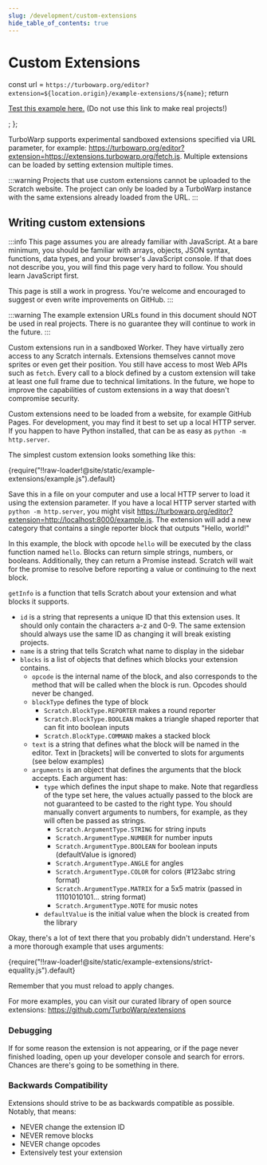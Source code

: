 ```yaml
---
slug: /development/custom-extensions
hide_table_of_contents: true
---
```


# Custom Extensions


  const url = `https://turbowarp.org/editor?extension=${location.origin}/example-extensions/${name}`;
  return <p>
    <a href={url}>Test this example here.</a> (Do not use this link to make real projects!)
  </p>;
};

TurboWarp supports experimental sandboxed extensions specified via URL parameter, for example: https://turbowarp.org/editor?extension=https://extensions.turbowarp.org/fetch.js. Multiple extensions can be loaded by setting extension multiple times.

:::warning
Projects that use custom extensions cannot be uploaded to the Scratch website. The project can only be loaded by a TurboWarp instance with the same extensions already loaded from the URL.
:::

## Writing custom extensions

:::info
This page assumes you are already familiar with JavaScript. At a bare minimum, you should be familiar with arrays, objects, JSON syntax, functions, data types, and your browser's JavaScript console. If that does not describe you, you will find this page very hard to follow. You should learn JavaScript first.

This page is still a work in progress. You're welcome and encouraged to suggest or even write improvements on GitHub.
:::

:::warning
The example extension URLs found in this document should NOT be used in real projects. There is no guarantee they will continue to work in the future.
:::

Custom extensions run in a sandboxed Worker. They have virtually zero access to any Scratch internals. Extensions themselves cannot move sprites or even get their position. You still have access to most Web APIs such as `fetch`. Every call to a block defined by a custom extension will take at least one full frame due to technical limitations. In the future, we hope to improve the capabilities of custom extensions in a way that doesn't compromise security.

Custom extensions need to be loaded from a website, for example GitHub Pages. For development, you may find it best to set up a local HTTP server. If you happen to have Python installed, that can be as easy as `python -m http.server`.

The simplest custom extension looks something like this:

<CodeBlock className="language-js" title="example.js">
  {require("!!raw-loader!@site/static/example-extensions/example.js").default}
</CodeBlock>
<ExampleExtensionLink name="example.js" />

Save this in a file on your computer and use a local HTTP server to load it using the extension parameter. If you have a local HTTP server started with `python -m http.server`, you might visit https://turbowarp.org/editor?extension=http://localhost:8000/example.js. The extension will add a new category that contains a single reporter block that outputs "Hello, world!"

In this example, the block with opcode `hello` will be executed by the class function named `hello`. Blocks can return simple strings, numbers, or booleans. Additionally, they can return a Promise instead. Scratch will wait for the promise to resolve before reporting a value or continuing to the next block.

`getInfo` is a function that tells Scratch about your extension and what blocks it supports.

 - `id` is a string that represents a unique ID that this extension uses. It should only contain the characters a-z and 0-9. The same extension should always use the same ID as changing it will break existing projects.
 - `name` is a string that tells Scratch what name to display in the sidebar
 - `blocks` is a list of objects that defines which blocks your extension contains.
   - `opcode` is the internal name of the block, and also corresponds to the method that will be called when the block is run. Opcodes should never be changed.
   - `blockType` defines the type of block
     - `Scratch.BlockType.REPORTER` makes a round reporter
     - `Scratch.BlockType.BOOLEAN` makes a triangle shaped reporter that can fit into boolean inputs
     - `Scratch.BlockType.COMMAND` makes a stacked block
   - `text` is a string that defines what the block will be named in the editor. Text in \[brackets\] will be converted to slots for arguments (see below examples)
   - `arguments` is an object that defines the arguments that the block accepts. Each argument has:
     - `type` which defines the input shape to make. Note that regardless of the type set here, the values actually passed to the block are not guaranteed to be casted to the right type. You should manually convert arguments to numbers, for example, as they will often be passed as strings.
       - `Scratch.ArgumentType.STRING` for string inputs
       - `Scratch.ArgumentType.NUMBER` for number inputs
       - `Scratch.ArgumentType.BOOLEAN` for boolean inputs (defaultValue is ignored)
       - `Scratch.ArgumentType.ANGLE` for angles
       - `Scratch.ArgumentType.COLOR` for colors (#123abc string format)
       - `Scratch.ArgumentType.MATRIX` for a 5x5 matrix (passed in 11101010101... string format)
       - `Scratch.ArgumentType.NOTE` for music notes
     - `defaultValue` is the initial value when the block is created from the library

Okay, there's a lot of text there that you probably didn't understand. Here's a more thorough example that uses arguments:

<CodeBlock className="language-js" title="strict-equality.js">
  {require("!!raw-loader!@site/static/example-extensions/strict-equality.js").default}
</CodeBlock>
<ExampleExtensionLink name="strict-equality.js" />

Remember that you must reload to apply changes.

For more examples, you can visit our curated library of open source extensions: https://github.com/TurboWarp/extensions

### Debugging

If for some reason the extension is not appearing, or if the page never finished loading, open up your developer console and search for errors. Chances are there's going to be something in there.

### Backwards Compatibility

Extensions should strive to be as backwards compatible as possible. Notably, that means:

 - NEVER change the extension ID
 - NEVER remove blocks
 - NEVER change opcodes
 - Extensively test your extension
